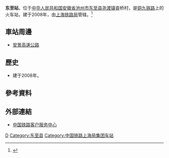 {{Infobox China railway station
|车站名称 =东至站
|图片 = 
|图片介绍 = 
|其他名称 = 
|车站拼音 = Dongzhi
|英文名称 = Dongzhi Railway Station
|车站代码 = 
|电报码 = DCH
|拼音码 = DZH
|车站位置 = [[安徽省|安徽省]][[池州市|池州市]][[东至县|东至县]][[尧渡镇|尧渡镇]]査桥村
|坐标 = 
|归属 = [[上海铁路局|上海铁路局]]
|线路 = [[铜九铁路|铜九铁路]]
|车站等级 =[[四等站_(中铁)|四等站]]
|月台数目 = 
|股道数目 = 
}}
'''东至站'''，位于[[中华人民共和国|中华人民共和国]][[安徽省|安徽省]][[池州市|池州市]][[东至县|东至县]][[尧渡镇|尧渡镇]]査桥村，是[[铜九铁路|铜九铁路]]上的火车站，建于2008年，由[[上海铁路局|上海铁路局]]管辖。<ref>{{Cite web |url=http://search.huochepiao.com/huochezhan/jieshao/3184.htm |title=东至火车站介绍 |accessdate=2017-01-05 |archive-date=2016-08-02 |archive-url=https://web.archive.org/web/20160802100821/http://search.huochepiao.com/huochezhan/jieshao/3184.htm |dead-url=no }}</ref>
==車站周邊==
* [[安景高速公路|安景高速公路]]

==歷史==
* 建于2008年。
==參考資料==
{{reflist}}
==外部連結==
* [http://www.12306.cn/mormhweb/ 中国铁路客户服务中心]{{Wayback|url=http://www.12306.cn/mormhweb/ |date=20180205163941 }}

{{China-rail-stub}}
{{铜九铁路}}
[[Category:池州市铁路车站|D]]
[[Category:东至县|Category:东至县]]
[[Category:中国铁路上海局集团车站|Category:中国铁路上海局集团车站]]